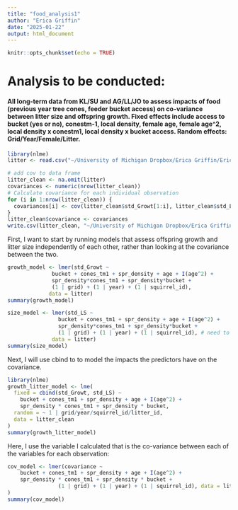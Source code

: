 ```yaml
---
title: "food_analysis1"
author: "Erica Griffin"
date: "2025-01-22"
output: html_document
---
```


```r
knitr::opts_chunk$set(echo = TRUE)
```

# Analysis to be conducted: 
#### All long-term data from KL/SU and AG/LL/JO to assess impacts of food (previous year tree cones, feeder bucket access) on co-variance between litter size and offspring growth. Fixed effects include access to bucket (yes or no), conestm-1, local density, female age, female age^2, local density x conestm1, local density x bucket access. Random effects: Grid/Year/Female/Litter. 

```r
library(nlme)
litter <- read.csv("~/University of Michigan Dropbox/Erica Griffin/Erica Griffin - shared folder/W25 social cue analysis/social-cues-KRSP/AnalysisData/litter_analysis.csv")

# add cov to data frame 
litter_clean <- na.omit(litter)
covariances <- numeric(nrow(litter_clean))
# Calculate covariance for each individual observation
for (i in 1:nrow(litter_clean)) {
  covariances[i] <- cov(litter_clean$std_Growt[1:i], litter_clean$std_LS[1:i], use = "complete.obs")
}
litter_clean$covariance <- covariances
write.csv(litter_clean, "~/University of Michigan Dropbox/Erica Griffin/Erica Griffin - shared folder/W25 social cue analysis/social-cues-KRSP/AnalysisData/litter_analysis_cov.csv")
```

First, I want to start by running models that assess offspring growth and litter size independently of each other, rather than looking at the covariance between the two. 

```r
growth_model <- lmer(std_Growt ~ 
              bucket + cones_tm1 + spr_density + age + I(age^2) + 
              spr_density*cones_tm1 + spr_density*bucket + 
              (1 | grid) + (1 | year) + (1 | squirrel_id), 
             data = litter)
summary(growth_model)
```

```r
size_model <- lmer(std_LS ~ 
                bucket + cones_tm1 + spr_density + age + I(age^2) + 
                spr_density*cones_tm1 + spr_density*bucket + 
                (1 | grid) + (1 | year) + (1 | squirrel_id), # need to add in litter_id once I fix the errors 
              data = litter)
summary(size_model)
```

Next, I will use cbind to to model the impacts the predictors have on the covariance.  

```r
library(nlme)
growth_litter_model <- lme(
  fixed = cbind(std_Growt, std_LS) ~ 
    bucket + cones_tm1 + spr_density + age + I(age^2) +
    spr_density * cones_tm1 + spr_density * bucket,
  random = ~ 1 | grid/year/squirrel_id/litter_id,
  data = litter_clean  
)
summary(growth_litter_model)
```

Here, I use the variable I calculated that is the co-variance between each of the variables for each observation: 

```r
cov_model <- lmer(covariance ~ 
    bucket + cones_tm1 + spr_density + age + I(age^2) +
    spr_density * cones_tm1 + spr_density * bucket + 
                (1 | grid) + (1 | year) + (1 | squirrel_id), data = litter_clean
)
summary(cov_model)
```


